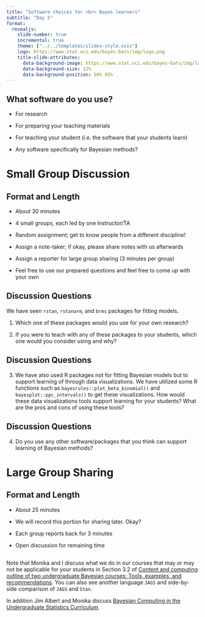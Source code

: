 ```yaml
---
title: "Software choices for <br> Bayes learners"
subtitle: "Day 5"
format: 
  revealjs:
    slide-number: true
    incremental: true
    theme: ["../../templates/slides-style.scss"]
    logo: https://www.stat.uci.edu/bayes-bats/img/logo.png
    title-slide-attributes: 
      data-background-image: https://www.stat.uci.edu/bayes-bats/img/logo.png
      data-background-size: 12%
      data-background-position: 50% 85%
---
```



## What software do you use?

- For research

- For preparing your teaching materials

- For teaching your student (i.e. the software that your students learn)

- Any software specifically for Bayesian methods?


# Small Group Discussion

## Format and Length

- About 30 minutes

- 4 small groups, each led by one Instructor/TA

- Random assignment; get to know people from a different discipline!

- Assign a note-taker; if okay, please share notes with us afterwards

- Assign a reporter for large group sharing (3 minutes per group)

- Feel free to use our prepared questions and feel free to come up with your own


## Discussion Questions

We have seen `rstan`, `rstanarm`, and `brms` packages for fitting models. 

1. Which one of these packages would you use for your own research?

2. If you were to teach with any of these packages to your students, which one would you consider using and why? 

## Discussion Questions

3. We have also used R packages not for fitting Bayesian models but to support learning of through data visualizations. We have utilized some R functions such as `bayesrules::plot_beta_binomial()` and `bayesplot::ppc_intervals()` to get these visualizations. How would these data visualizations tools support learning for your students? 
What are the pros and cons of using these tools?



## Discussion Questions

4. Do you use any other software/packages that you think can support learning of Bayesian methods?


# Large Group Sharing

## Format and Length

- About 25 minutes

- We will record this portion for sharing later. Okay?

- Each group reports back for 3 minutes

- Open discussion for remaining time

##

Note that Monika and I discuss what we do in our courses that may or may not be applicable for your students in Section 3.2 of [Content and computing outline of two undergraduate Bayesian courses: Tools, examples, and recommendations](https://onlinelibrary.wiley.com/doi/epdf/10.1002/sta4.452). You can also see another language `JAGS` and side-by-side comparison of `JAGS` and `Stan`.

In addition Jim Albert and Monika discuss [Bayesian Computing in the Undergraduate Statistics Curriculum
](https://www.tandfonline.com/doi/full/10.1080/10691898.2020.1847008).